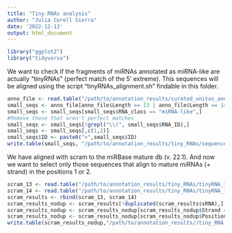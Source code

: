 ```yaml
---
title: "Tiny RNAs analysis"
author: "Julia Corell Sierra"
date: '2022-12-13'
output: html_document
---
```


```r
library("ggplot2")
library("tidyverse")
```

We want to check if the fragments of miRNAs annotated as miRNA-like are actually "tinyRNAs" (perfect match of the 5' extreme). This sequences will be aligned using the script "tinyRNAs_alignment.sh" findable in this folder.
```r
anno_file <- read.table("/path/to/annotation_results/curated_unitas_annotation.tsv", sep="\t", header=TRUE)
small_seqs <- anno_file[anno_file$Length == 13 | anno_file$Length == 14,]
small_seqs <- small_seqs[small_seqs$RNA_class == "miRNA-like",]
#Remove those that aren't perfect matches
small_seqs <- small_seqs[!grepl("\\(", small_seqs$RNA_ID),]
small_seqs <- small_seqs[,c(1,2)]
small_seqs$ID <- paste0(">",small_seqs$ID)
write.table(small_seqs, "/path/to/annotation_results/tiny_RNAs/sequences_tocheck_tiny.fa", sep="\n", col.names = FALSE, row.names = FALSE, quote= FALSE)
```

We have aligned with scram to the miRBase mature db (v. 22.1). And now we want to select only those sequences that align to mature miRNAs (+ strand) in the positions 1 or 2.

```r
scram_13 <- read.table("/path/to/annotation_results/tiny_RNAs/tinyRNA_13.csv", sep=",", header=TRUE)
scram_14 <- read.table("/path/to/annotation_results/tiny_RNAs/tinyRNA_14.csv", sep=",", header=TRUE)
scram_results <- rbind(scram_13, scram_14)
scram_results_nodup <- scram_results[!duplicated(scram_results$sRNA),]
scram_results_nodup <- scram_results_nodup[scram_results_nodup$Strand == "+",]
scram_results_nodup <- scram_results_nodup[scram_results_nodup$Position == 1 | scram_results_nodup$Position == 2,]
write.table(scram_results_nodup,"/path/to/annotation_results//tiny_RNA_table.tsv", sep="\t", col.names=TRUE, row.names=FALSE)
```

